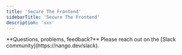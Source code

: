 ```yaml
---
title: 'Secure The Frontend'
sidebarTitle: 'Secure The Frontend'
description: 'xxx'
---
```


<Info>
**Questions, problems, feedback?** Please reach out on the [Slack community](https://nango.dev/slack).
</Info>